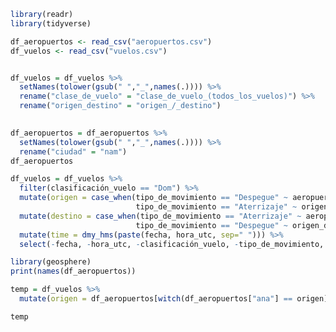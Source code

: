 ```r
library(readr)
library(tidyverse)

df_aeropuertos <- read_csv("aeropuertos.csv")
df_vuelos <- read_csv("vuelos.csv")


df_vuelos = df_vuelos %>%
  setNames(tolower(gsub(" ","_",names(.)))) %>%
  rename("clase_de_vuelo" = "clase_de_vuelo_(todos_los_vuelos)") %>%
  rename("origen_destino" = "origen_/_destino") 
   

df_aeropuertos = df_aeropuertos %>%
  setNames(tolower(gsub(" ","_",names(.)))) %>%
  rename("ciudad" = "nam")
df_aeropuertos
```

```r
df_vuelos = df_vuelos %>%
  filter(clasificación_vuelo == "Dom") %>%
  mutate(origen = case_when(tipo_de_movimiento == "Despegue" ~ aeropuerto,
                            tipo_de_movimiento == "Aterrizaje" ~ origen_destino)) %>%
  mutate(destino = case_when(tipo_de_movimiento == "Aterrizaje" ~ aeropuerto,
                            tipo_de_movimiento == "Despegue" ~ origen_destino)) %>%
  mutate(time = dmy_hms(paste(fecha, hora_utc, sep=" "))) %>%
  select(-fecha, -hora_utc, -clasificación_vuelo, -tipo_de_movimiento, -origen_destino, -aeropuerto)

```
```r
library(geosphere)
print(names(df_aeropuertos))

temp = df_vuelos %>%
  mutate(origen = df_aeropuertos[witch(df_aeropuertos["ana"] == origen])

temp
```

